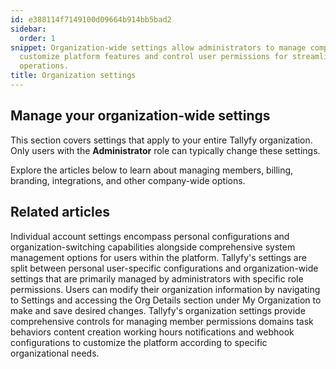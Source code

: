 ```yaml
---
id: e388114f7149100d09664b914bb5bad2
sidebar:
  order: 1
snippet: Organization-wide settings allow administrators to manage company configurations
  customize platform features and control user permissions for streamlined workflow
  operations.
title: Organization settings
---
```


## Manage your organization-wide settings

This section covers settings that apply to your entire Tallyfy organization. Only users with the **Administrator** role can typically change these settings.

Explore the articles below to learn about managing members, billing, branding, integrations, and other company-wide options.


<PageTree />


## Related articles
<CardGrid>
<LinkTitleCard header="<b>Settings > Personal settings</b>" href="/products/pro/settings/personal-settings/" > Individual account settings encompass personal configurations and organization-switching capabilities alongside comprehensive system management options for users within the platform. </LinkTitleCard>
<LinkTitleCard header="<b>Pro > Settings</b>" href="/products/pro/settings/" > Tallyfy's settings are split between personal user-specific configurations and organization-wide settings that are primarily managed by administrators with specific role permissions. </LinkTitleCard>
<LinkTitleCard header="<b>Org Settings > Update organization details</b>" href="/products/pro/settings/org-settings/how-can-i-update-my-organization-details/" > Users can modify their organization information by navigating to Settings and accessing the Org Details section under My Organization to make and save desired changes. </LinkTitleCard>
<LinkTitleCard header="<b>Org Settings > Organization customization settings</b>" href="/products/pro/settings/org-settings/organization-customization-settings/" > Tallyfy's organization settings provide comprehensive controls for managing member permissions domains task behaviors content creation working hours notifications and webhook configurations to customize the platform according to specific organizational needs. </LinkTitleCard>
</CardGrid>